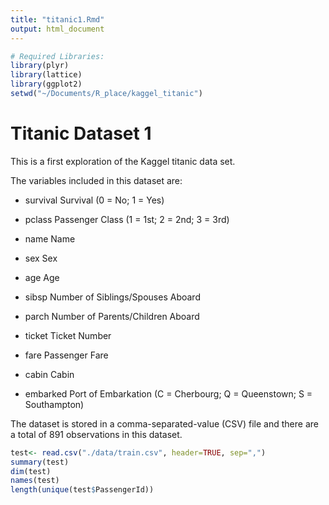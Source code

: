 ```yaml
---
title: "titanic1.Rmd"
output: html_document
---
```

```r
# Required Libraries:
library(plyr)
library(lattice)
library(ggplot2)
setwd("~/Documents/R_place/kaggel_titanic")
```

# Titanic Dataset 1
  This is a first exploration of the Kaggel titanic data set.
 
 The variables included in this dataset are:
 
  * survival        Survival (0 = No; 1 = Yes)

  * pclass          Passenger Class (1 = 1st; 2 = 2nd; 3 = 3rd)
 
  * name            Name
 
  * sex             Sex

  * age             Age

  * sibsp           Number of Siblings/Spouses Aboard

  * parch           Number of Parents/Children Aboard

  * ticket          Ticket Number
  
  * fare            Passenger Fare

  * cabin           Cabin

  * embarked        Port of Embarkation (C = Cherbourg; Q = Queenstown; S = Southampton)
 
  The dataset is stored in a comma-separated-value (CSV) file and there are a total of 891 observations in this dataset.
  
```r
test<- read.csv("./data/train.csv", header=TRUE, sep=",")
summary(test)
dim(test)
names(test)
length(unique(test$PassengerId))
```

